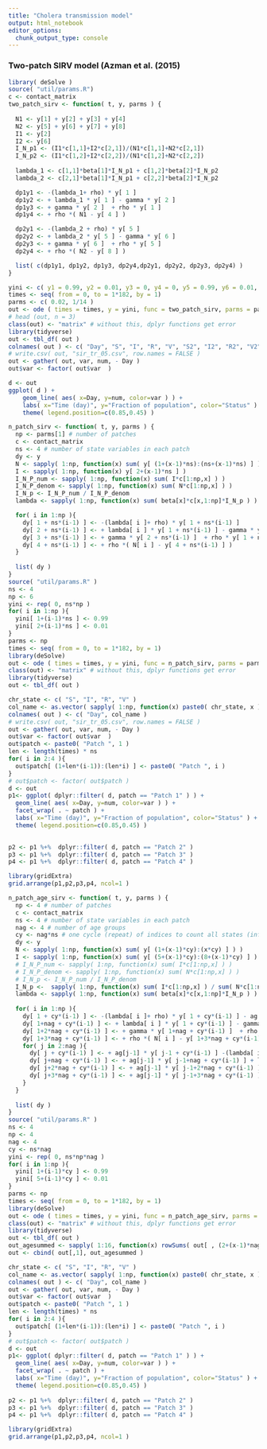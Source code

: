 ```yaml
---
title: "Cholera transmission model"
output: html_notebook
editor_options: 
  chunk_output_type: console
---
```



### Two-patch SIRV model (Azman et al. (2015)
```r
library( deSolve )
source( "util/params.R")
c <- contact_matrix
two_patch_sirv <- function( t, y, parms ) {
 
  N1 <- y[1] + y[2] + y[3] + y[4]
  N2 <- y[5] + y[6] + y[7] + y[8]
  I1 <- y[2]
  I2 <- y[6]
  I_N_p1 <- (I1*c[1,1]+I2*c[2,1])/(N1*c[1,1]+N2*c[2,1])
  I_N_p2 <- (I1*c[1,2]+I2*c[2,2])/(N1*c[1,2]+N2*c[2,2])
  
  lambda_1 <- c[1,1]*beta[1]*I_N_p1 + c[1,2]*beta[2]*I_N_p2
  lambda_2 <- c[2,1]*beta[1]*I_N_p1 + c[2,2]*beta[2]*I_N_p2 

  dp1y1 <- -(lambda_1+ rho) * y[ 1 ]
  dp1y2 <- + lambda_1 * y[ 1 ] - gamma * y[ 2 ]
  dp1y3 <- + gamma * y[ 2 ]  + rho * y[ 1 ]
  dp1y4 <- + rho *( N1 - y[ 4 ] )

  dp2y1 <- -(lambda_2 + rho) * y[ 5 ]
  dp2y2 <- + lambda_2 * y[ 5 ] - gamma * y[ 6 ]
  dp2y3 <- + gamma * y[ 6 ]  + rho * y[ 5 ]
  dp2y4 <- + rho *( N2 - y[ 8 ] )

  list( c(dp1y1, dp1y2, dp1y3, dp2y4,dp2y1, dp2y2, dp2y3, dp2y4) )
}

yini <- c( y1 = 0.99, y2 = 0.01, y3 = 0, y4 = 0, y5 = 0.99, y6 = 0.01, y7 = 0, y8 = 0 )
times <- seq( from = 0, to = 1*182, by = 1)
parms <- c( 0.02, 1/14 )
out <- ode ( times = times, y = yini, func = two_patch_sirv, parms = parms )
# head (out, n = 3)
class(out) <- "matrix" # without this, dplyr functions get error
library(tidyverse)
out <- tbl_df( out )
colnames( out ) <- c( "Day", "S", "I", "R", "V", "S2", "I2", "R2", "V2" )
# write.csv( out, "sir_tr_05.csv", row.names = FALSE )
out <- gather( out, var, num, - Day )
out$var <- factor( out$var  )

d <- out
ggplot( d ) + 
    geom_line( aes( x=Day, y=num, color=var ) ) +
    labs( x="Time (day)", y="Fraction of population", color="Status" ) + 
    theme( legend.position=c(0.85,0.45) )


```



```r

n_patch_sirv <- function( t, y, parms ) {
  np <- parms[1] # number of patches
  c <- contact_matrix
  ns <- 4 # number of state variables in each patch
  dy <- y
  N <- sapply( 1:np, function(x) sum( y[ (1+(x-1)*ns):(ns+(x-1)*ns) ] ) )
  I <- sapply( 1:np, function(x) y[ 2+(x-1)*ns ] )
  I_N_P_num <- sapply( 1:np, function(x) sum( I*c[1:np,x] ) )
  I_N_P_denom <- sapply( 1:np, function(x) sum( N*c[1:np,x] ) )
  I_N_p <- I_N_P_num / I_N_P_denom
  lambda <- sapply( 1:np, function(x) sum( beta[x]*c[x,1:np]*I_N_p ) )

  for( i in 1:np ){
    dy[ 1 + ns*(i-1) ] <- -(lambda[ i ]+ rho) * y[ 1 + ns*(i-1) ]
    dy[ 2 + ns*(i-1) ] <- + lambda[ i ] * y[ 1 + ns*(i-1) ] - gamma * y[ 2 + ns*(i-1) ]
    dy[ 3 + ns*(i-1) ] <- + gamma * y[ 2 + ns*(i-1) ]  + rho * y[ 1 + ns*(i-1) ]
    dy[ 4 + ns*(i-1) ] <- + rho *( N[ i ] - y[ 4 + ns*(i-1) ] )
  }
  
  list( dy )
}
source( "util/params.R" )
ns <- 4
np <- 6
yini <- rep( 0, ns*np )
for( i in 1:np ){
  yini[ 1+(i-1)*ns ] <- 0.99
  yini[ 2+(i-1)*ns ] <- 0.01
}
parms <- np
times <- seq( from = 0, to = 1*182, by = 1)
library(deSolve)
out <- ode ( times = times, y = yini, func = n_patch_sirv, parms = parms )
class(out) <- "matrix" # without this, dplyr functions get error
library(tidyverse)
out <- tbl_df( out )

chr_state <- c( "S", "I", "R", "V" )
col_name <- as.vector( sapply( 1:np, function(x) paste0( chr_state, x ) ) )
colnames( out ) <- c( "Day", col_name )
# write.csv( out, "sir_tr_05.csv", row.names = FALSE )
out <- gather( out, var, num, - Day )
out$var <- factor( out$var  )
out$patch <- paste0( "Patch ", 1 )
len <- length(times) * ns 
for( i in 2:4 ){
  out$patch[ (1+len*(i-1)):(len*i) ] <- paste0( "Patch ", i )
}
# out$patch <- factor( out$patch )
d <- out
p1<- ggplot( dplyr::filter( d, patch == "Patch 1" ) ) + 
  geom_line( aes( x=Day, y=num, color=var ) ) +
  facet_wrap( . ~ patch ) +
  labs( x="Time (day)", y="Fraction of population", color="Status" ) +
  theme( legend.position=c(0.85,0.45) )
 

p2 <- p1 %+%  dplyr::filter( d, patch == "Patch 2" ) 
p3 <- p1 %+%  dplyr::filter( d, patch == "Patch 3" ) 
p4 <- p1 %+%  dplyr::filter( d, patch == "Patch 4" ) 

library(gridExtra)
grid.arrange(p1,p2,p3,p4, ncol=1 )

```

```r

n_patch_age_sirv <- function( t, y, parms ) {
  np <- 4 # number of patches
  c <- contact_matrix
  ns <- 4 # number of state variables in each patch
  nag <- 4 # number of age groups
  cy <- nag*ns # one cycle (repeat) of indices to count all states (infectious states and age groups) for each patch
  dy <- y
  N <- sapply( 1:np, function(x) sum( y[ (1+(x-1)*cy):(x*cy) ] ) )
  I <- sapply( 1:np, function(x) sum( y[ (5+(x-1)*cy):(8+(x-1)*cy) ] ) )
  # I_N_P_num <- sapply( 1:np, function(x) sum( I*c[1:np,x] ) )
  # I_N_P_denom <- sapply( 1:np, function(x) sum( N*c[1:np,x] ) )
  # I_N_p <- I_N_P_num / I_N_P_denom
  I_N_p <-  sapply( 1:np, function(x) sum( I*c[1:np,x] ) / sum( N*c[1:np,x] ) ) #fraction of infectious population in each patch
  lambda <- sapply( 1:np, function(x) sum( beta[x]*c[x,1:np]*I_N_p ) )
  
  for( i in 1:np ){
    dy[ 1 + cy*(i-1) ] <- -(lambda[ i ]+ rho) * y[ 1 + cy*(i-1) ] - ag[ 1 ] * y[ 1 + cy*(i-1) ]
    dy[ 1+nag + cy*(i-1) ] <- + lambda[ i ] * y[ 1 + cy*(i-1) ] - gamma * y[ 1+nag + cy*(i-1) ]  - ag[1] * y[ 1+nag + cy*(i-1)  ]
    dy[ 1+2*nag + cy*(i-1) ] <- + gamma * y[ 1+nag + cy*(i-1) ]  + rho * y[ 1 + cy*(i-1) ]  - ag[1] * y[ 1+2*nag + cy*(i-1) ]
    dy[ 1+3*nag + cy*(i-1) ] <- + rho *( N[ i ] - y[ 1+3*nag + cy*(i-1) ] ) - ag[ 1 ] * y[ 1+3*nag + cy*(i-1) ]
    for( j in 2:nag ){
      dy[ j + cy*(i-1) ] <- + ag[j-1] * y[ j-1 + cy*(i-1) ] -(lambda[ i ]+ rho) * y[ j + cy*(i-1) ] - ag[j] * y[ j + cy*(i-1) ]
      dy[ j+nag + cy*(i-1) ] <- + ag[j-1] * y[ j-1+nag + cy*(i-1) ] + lambda[ i ] * y[ j + cy*(i-1) ] - gamma * y[ j+nag + cy*(i-1) ] - ag[j] * y[ j+nag + cy*(i-1) ]
      dy[ j+2*nag + cy*(i-1) ] <- + ag[j-1] * y[ j-1+2*nag + cy*(i-1) ] + gamma * y[ j+nag + cy*(i-1) ]  + rho * y[1 + cy*(i-1)] - ag[j] * y[j+2*nag + cy*(i-1)]
      dy[ j+3*nag + cy*(i-1) ] <- + ag[j-1] * y[ j-1+3*nag + cy*(i-1) ] + rho *( N[ i ] - y[ j+3*nag + cy*(i-1) ] ) - ag[j] * y[ j+3*nag + cy*(i-1) ]
    }
  }
  
  list( dy )
}
source( "util/params.R" )
ns <- 4
np <- 4
nag <- 4
cy <- ns*nag
yini <- rep( 0, ns*np*nag )
for( i in 1:np ){
  yini[ 1+(i-1)*cy ] <- 0.99
  yini[ 5+(i-1)*cy ] <- 0.01
}
parms <- np
times <- seq( from = 0, to = 1*182, by = 1)
library(deSolve)
out <- ode ( times = times, y = yini, func = n_patch_age_sirv, parms = parms )
class(out) <- "matrix" # without this, dplyr functions get error
library(tidyverse)
out <- tbl_df( out )
out_agesummed <- sapply( 1:16, function(x) rowSums( out[ , (2+(x-1)*nag):(5+(x-1)*nag) ] ) )
out <- cbind( out[,1], out_agesummed )

chr_state <- c( "S", "I", "R", "V" )
col_name <- as.vector( sapply( 1:np, function(x) paste0( chr_state, x ) ) )
colnames( out ) <- c( "Day", col_name )
out <- gather( out, var, num, - Day )
out$var <- factor( out$var  )
out$patch <- paste0( "Patch ", 1 )
len <- length(times) * ns 
for( i in 2:4 ){
  out$patch[ (1+len*(i-1)):(len*i) ] <- paste0( "Patch ", i )
}
# out$patch <- factor( out$patch )
d <- out
p1<- ggplot( dplyr::filter( d, patch == "Patch 1" ) ) + 
  geom_line( aes( x=Day, y=num, color=var ) ) +
  facet_wrap( . ~ patch ) +
  labs( x="Time (day)", y="Fraction of population", color="Status" ) +
  theme( legend.position=c(0.85,0.45) )
 
p2 <- p1 %+%  dplyr::filter( d, patch == "Patch 2" ) 
p3 <- p1 %+%  dplyr::filter( d, patch == "Patch 3" ) 
p4 <- p1 %+%  dplyr::filter( d, patch == "Patch 4" ) 

library(gridExtra)
grid.arrange(p1,p2,p3,p4, ncol=1 )
```





